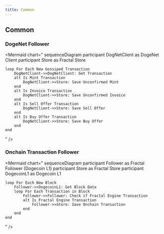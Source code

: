 ```yaml
---
title: Common
---
```


## Common

### DogeNet Follower
<Mermaid
  chart="
  sequenceDiagram
    participant DogNetClient as DogeNet Client
    participant Store as Fractal Store

    loop For Each New Gossiped Transaction
        DogNetClient->>DogNetClient: Get Transaction
        alt Is Mint Transaction
            DogNetClient->>Store: Save Unconfirmed Mint
        end
        alt Is Invoice Transaction
            DogNetClient->>Store: Save Unconfirmed Invoice
        end
        alt Is Sell Offer Transaction
            DogNetClient->>Store: Save Sell Offer
        end
        alt Is Buy Offer Transaction
            DogNetClient->>Store: Save Buy Offer
        end
    end
 "
/>

### Onchain Transaction Follower
<Mermaid
  chart="
sequenceDiagram
    participant Follower as Fractal Follower (Dogecoin L1)
    participant Store as Fractal Store
    participant DogecoinL1 as Dogecoin L1

    loop For Each New Block
        Follower->>DogecoinL1: Get Block Data
        loop For Each Transaction in Block
            Follower->>Follower: Check if Fractal Engine Transaction
            alt Is Fractal Engine Transaction
                Follower->>Store: Save Onchain Transaction
            end
        end
    end
"
/>